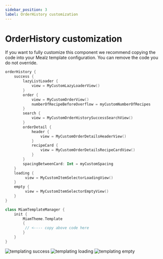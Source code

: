 ```yaml
---
sidebar_position: 3
label: OrderHistory customization
---
```


# OrderHistory customization

If you want to fully customize this component we recommend copying the code into your Mealz template configuration.
You can remove the code you do not override.

```kotlin
orderHistory {
    success {
        lazyListLoader {
            view = MyCustomLazyLoaderView()
        }
        order {
            view = MyCustomOrderView()
            numberOfRecipeBeforeOverflow = myCustomNumberOfRecipes
        }
        search {
            view = MyCustomOrderHistorySuccessSearchView()
        }
        orderDetail {
            header {
                view = MyCustomOrderDetailsHeaderView()
            }
            recipeCard {
                view = MyCustomOrderDetailsRecipeCardView()
            }
        }
        spacingBetweenCard: Int = myCustomSpacing
    }
    loading {
         view = MyCustomItemSelectorLoadingView()
    }
    empty {
         view = MyCustomItemSelectorEmptyView()
    }
}
```

```kotlin
class MiamTemplateManager {
    init {
        MiamTheme.Template 
        {
         // <---- copy above code here 
        }
    }
}
```


<img src="https://storage.googleapis.com/assets.miam.tech/kmm_documentation/android/customization/ItemSelectorSuccess.png" alt="templating success" />
<img src="https://storage.googleapis.com/assets.miam.tech/kmm_documentation/android/customization/ItemSelectorLoading.png" alt="templating loading" />
<img src="https://storage.googleapis.com/assets.miam.tech/kmm_documentation/android/customization/ItemSelectorEmpty.png" alt="templating empty" />

